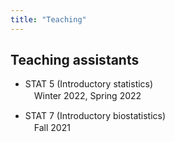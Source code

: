 ```yaml
---
title: "Teaching"
---
```

<style type="text/css">
h1.title {
  font-size: 0px;
  color: DarkRed;
}
</style>


## Teaching assistants

* STAT 5 (Introductory statistics) <br>
  　Winter 2022, Spring 2022

* STAT 7 (Introductory biostatistics) <br>
  　Fall 2021